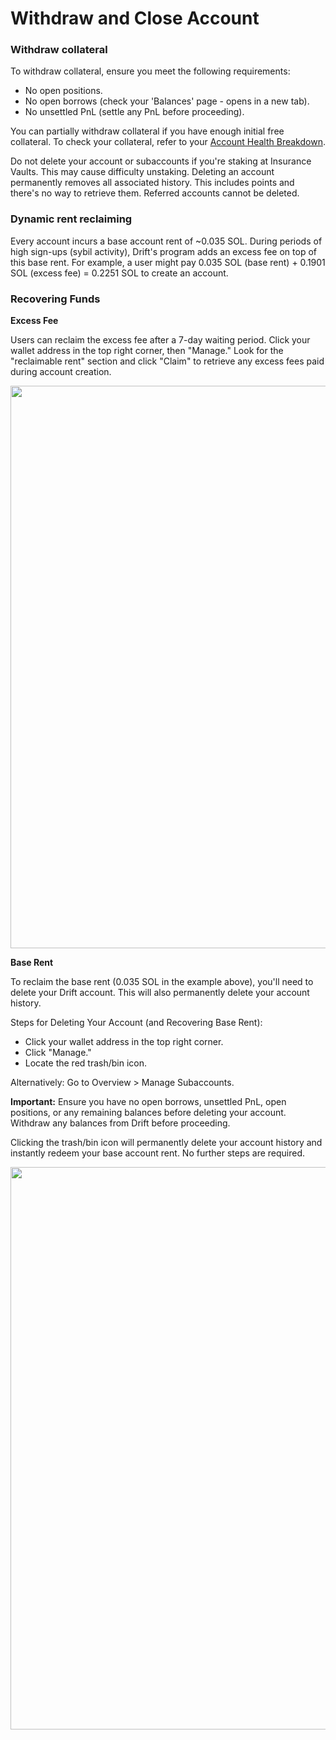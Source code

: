 
# Withdraw and Close Account

### Withdraw collateral

To withdraw collateral, ensure you meet the following requirements:

- No open positions.
- No open borrows (check your 'Balances' page - opens in a new tab).
- No unsettled PnL (settle any PnL before proceeding).

You can partially withdraw collateral if you have enough initial free collateral. To check your collateral, refer to your [Account Health Breakdown](/trading/account-health).

<Callout type="warning" emoji="⚠️">
 Do not delete your account or subaccounts if you're staking at Insurance Vaults. This may cause difficulty unstaking.
 </Callout>

<Callout type="error" emoji="🚫">
Deleting an account permanently removes all associated history. This includes points and there's no way to retrieve them.
</Callout>

<Callout type="error" emoji="🚫">
Referred accounts cannot be deleted. 
</Callout>

### Dynamic rent reclaiming

Every account incurs a base account rent of ~0.035 SOL. During periods of high sign-ups (sybil activity), Drift's program adds an excess fee on top of this base rent. For example, a user might pay 0.035 SOL (base rent) + 0.1901 SOL (excess fee) = 0.2251 SOL to create an account.

### Recovering Funds

**Excess Fee**

Users can reclaim the excess fee after a 7-day waiting period. Click your wallet address in the top right corner, then "Manage." Look for the "reclaimable rent" section and click "Claim" to retrieve any excess fees paid during account creation. 

<img src="/assets/delete-claim-fee.png" alt="" width="900" height="auto"></img>

**Base Rent**

To reclaim the base rent (0.035 SOL in the example above), you'll need to delete your Drift account. This will also permanently delete your account history.

Steps for Deleting Your Account (and Recovering Base Rent):

- Click your wallet address in the top right corner.
- Click "Manage."
- Locate the red trash/bin icon.

Alternatively: Go to Overview > Manage Subaccounts.

**Important:** Ensure you have no open borrows, unsettled PnL, open positions, or any remaining balances before deleting your account. Withdraw any balances from Drift before proceeding.

Clicking the trash/bin icon will permanently delete your account history and instantly redeem your base account rent. No further steps are required.

<img src="/assets/delete-trash-bin.png" alt="" width="900" height="auto"></img>



